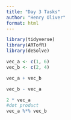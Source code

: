 ```yaml
---
title: "Day 3 Tasks"
author: "Henry Oliver"
format: html
---
```

```r
library(tidyverse)
library(ARTofR)
library(deSolve)
```


```r

vec_a <- c(1, 6)
vec_b <- c(2, 4)

vec_a + vec_b

vec_b - vec_a

2 * vec_a
#dot product
vec_a %*% vec_b
```
